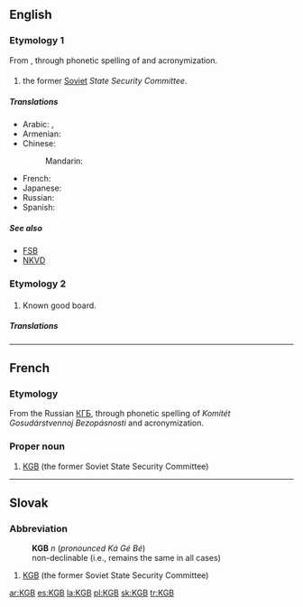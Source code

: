 ==English==
{{wikipedia}}

===Etymology 1===
From {{etyl|ru|en}} {{term|КГБ|lang=ru}}, through phonetic spelling of {{term|Комитет Государственной Безопасности|lang=ru|tr=Komitét Gosudárstvennoj Bezopásnosti||State Security Committee}} and acronymization.

===={{initialism}}====
{{en-proper-noun}}

# the former [[Soviet]] ''State Security Committee''.

=====Translations=====
{{trans-top|Soviet KGB}}
* Arabic: {{t|ar|كي جي بي|m|tr=key jii bii|sc=Arab}},  {{t|ar|كاي جي بي|m|tr=kay jii bii|sc=Arab}}
* Armenian: {{t-|hy|ՊԱԿ|tr=PAK|sc=Armn|xs=Armenian}}
* Chinese:
*: Mandarin: {{t|zh|克格勃|tr=kègébó|sc=Hani}}
{{trans-mid}}
* French: {{t-|fr|KGB|m}}
* Japanese: {{t|ja|ケイジービー|tr=kei-jī-bī|sc=Jpan}}
* Russian: {{t+|ru|КГБ|m|tr=ka-ge-bé|sc=Cyrl}}
* Spanish: {{t+|es|KGB|m}}
{{trans-bottom}}

=====See also=====
* [[FSB]]
* [[NKVD]]

===Etymology 2===

===={{initialism}}====
{{en-noun}}

# {{electronics}} Known good board.

=====Translations=====
{{trans-top|Known Good Board}}
{{trans-mid}}
{{trans-bottom}}

----

==French==

===Etymology===
From the Russian [[КГБ]], through phonetic spelling of ''Komitét Gosudárstvennoj Bezopásnosti'' and acronymization.

===Proper noun===
{{infl|fr|proper noun|m}}

# [[#English|KGB]] (the former Soviet State Security Committee)

----

==Slovak==

===Abbreviation===
: '''KGB''' ''n'' (''pronounced Ká Gé Bé'')
: non-declinable (i.e., remains the same in all cases)

# [[KGB]] (the former Soviet State Security Committee)

[[ar:KGB]]
[[es:KGB]]
[[la:KGB]]
[[pl:KGB]]
[[sk:KGB]]
[[tr:KGB]]